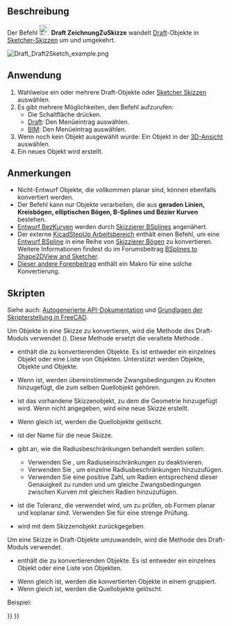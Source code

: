 <languages/>

{{Docnav/de
|[[Draft_WireToBSpline/de| DrahtZuBSpline]]
|[[Draft_Slope/de|Neigung]]
|[[Draft_Workbench/de|Draft]]
|IconL=Draft_WireToBSpline.svg
|IconR=Draft_Slope.svg
|IconC=Workbench_Draft.svg
}}

{{GuiCommand/de
|Name=Draft Draft2Sketch
|Name/de=Draft ZeichnungZuSkizze
|MenuLocation=Änderung → Zeichnung zu Skizze<br>Bearbeiten → Zeichnung zu Skizze
|Workbenches=[[Draft_Workbench/de|Draft]], [[BIM_Workbench/de|BIM]]
}}

<span id="Description"></span>
==Beschreibung== 

Der Befehl [[Image:Draft_Draft2Sketch.svg|24px]] '''Draft ZeichnungZuSkizze''' wandelt [[Draft_Workbench/de|Draft]]-Objekte in [[Sketcher_NewSketch/de|Sketcher-Skizzen]] um und umgekehrt.

[[Image:Draft_Draft2Sketch_example.png]]
{{Caption|Konvertieren von Draft-Objekten in Sketcher-Skizzen}}

<span id="Usage"></span>
==Anwendung== 

# Wahlweise ein oder mehrere Draft-Objekte oder [[Sketcher_NewSketch/de|Sketcher Skizzen]] auswählen.
# Es gibt mehrere Möglichkeiten, den Befehl aufzurufen:
#* Die Schaltfläche {{Button|[[Image:Draft_Draft2Sketch.svg|16px]] [[Draft_Draft2Sketch/de|Zeichnung zu Skizze]]}} drücken.
#* [[Draft_Workbench/de|Draft]]: Den Menüeintrag {{MenuCommand|Änderung → [[Image:Draft_Draft2Sketch.svg|16px]] Zeichnung zu Skizze}} auswählen.
#* [[BIM_Workbench/de|BIM]]: Den Menüeintrag {{MenuCommand|Bearbeiten → [[Image:Draft_Draft2Sketch.svg|16px]] Zeichnung zu Skizze}} auswählen.
# Wenn noch kein Objekt ausgewählt wurde: Ein Objekt in der [[3D_view/de|3D-Ansicht]] auswählen.
# Ein neues Objekt wird erstellt.

<span id="Notes"></span>
==Anmerkungen==

<div class="mw-translate-fuzzy">
* Nicht-Entwurf Objekte, die vollkommen planar sind, können ebenfalls konvertiert werden.
* Der Befehl kann nur Objekte verarbeiten, die aus '''geraden Linien, Kreisbögen, elliptischen Bögen, B-Splines und Bézier Kurven''' bestehen.
* [[Draft_BezCurve/de|Entwurf BezKurven]] werden durch [[Sketcher_CreateBSpline/de|Skizzierer BSplines]] angenähert.
* Der externe [[KicadStepUp_Workbench/de|KicadStepUp Arbeitsbereich]] enthält einen Befehl, um eine [[Draft_BSpline/de|Entwurf BSpline]] in eine Reihe von [[Sketcher_CreateArc/de|Skizzierer Bögen]] zu konvertieren. Weitere Informationen findest du im Forumsbeitrag [https://forum.freecadweb.org/viewtopic.php?f=9&t=25082 BSplines to Shape2DView and Sketcher].
* [https://forum.freecadweb.org/viewtopic.php?f=3&t=58781#p505207 Dieser andere Forenbeitrag] enthält ein Makro für eine solche Konvertierung.
</div>

<span id="Scripting"></span>
==Skripten==

Siehe auch: [https://freecad.github.io/SourceDoc/ Autogenerierte API-Dokumentation] und [[FreeCAD_Scripting_Basics/de|Grundlagen der Skripterstellung in FreeCAD]].

Um Objekte in eine Skizze zu konvertieren, wird die Methode {{incode|make_sketch}} des Draft-Moduls verwendet ({{Version/de|0.19}}). Diese Methode ersetzt die veraltete Methode {{incode|makeSketch}}.

{{Code|code=
sketch = make_sketch(objects_list, autoconstraints=False, addTo=None, delete=False, name="Sketch", radiusPrecision=-1, tol=1e-3)
}}

* {{incode|objects_list}} enthält die zu konvertierenden Objekte. Es ist entweder ein einzelnes Objekt oder eine Liste von Objekten. Unterstützt werden {{incode|Draft}} Objekte, {{incode|Part::Feature}} Objekte und {{incode|Part.Shape}} Objekte.
* Wenn {{incode|autoconstraints}} {{incode|True}} ist, werden übereinstimmende Zwangsbedingungen zu Knoten hinzugefügt, die zum selben Quellobjekt gehören.
* {{incode|addTo}} ist das vorhandene Skizzenobjekt, zu dem die Geometrie hinzugefügt wird. Wenn nicht angegeben, wird eine neue Skizze erstellt.
* Wenn {{incode|delete}} gleich {{incode|True}} ist, werden die Quellobjekte gelöscht.
* {{incode|name}} ist der Name für die neue Skizze.
* {{incode|radiusPrecision}} gibt an, wie die Radiusbeschränkungen behandelt werden sollen:
** Verwenden Sie {{incode|-1}}, um Radiuseinschränkungen zu deaktivieren.
** Verwenden Sie {{incode|0}}, um einzelne Radiusbeschränkungen hinzuzufügen.
** Verwenden Sie eine positive Zahl, um Radien entsprechend dieser Genauigkeit zu runden und um gleiche Zwangsbedingungen zwischen Kurven mit gleichen Radien hinzuzufügen.
* {{incode|tol}} ist die Toleranz, die verwendet wird, um zu prüfen, ob Formen planar und koplanar sind. Verwenden Sie {{incode|-1}} für eine strenge Prüfung.
* {{incode|sketch}} wird mit dem Skizzenobjekt zurückgegeben.

Um eine Skizze in Draft-Objekte umzuwandeln, wird die Methode {{incode|draftify}} des Draft-Moduls verwendet.

{{Code|code=
draftify(objectslist, makeblock=False, delete=True)
}}

* {{incode|objectslist}} enthält die zu konvertierenden Objekte. Es ist entweder ein einzelnes Objekt oder eine Liste von Objekten.
* Wenn {{incode|makeblock}} gleich {{incode|True}} ist, werden die konvertierten Objekte in einem {{incode|Part::Part2DObject}} gruppiert.
* Wenn {{incode|delete}} gleich {{incode|True}} ist, werden die Quellobjekte gelöscht.

Beispiel:

{{Code|code=
import FreeCAD as App
import Draft

doc = App.newDocument()

rectangle = Draft.make_rectangle(2000, 1000)
circle = Draft.make_circle(500)
doc.recompute()

sketch_from_draft = Draft.make_sketch([rectangle, circle], autoconstraints=True, delete=False, radiusPrecision=0)
doc.recompute()

draft_from_sketch = Draft.draftify(sketch_from_draft, delete=False)
doc.recompute()
}}


{{Docnav/de
|[[Draft_WireToBSpline/de| DrahtZuBSpline]]
|[[Draft_Slope/de|Neigung]]
|[[Draft_Workbench/de|Draft]]
|IconL=Draft_WireToBSpline.svg
|IconR=Draft_Slope.svg
|IconC=Workbench_Draft.svg
}}

{{Draft Tools navi{{#translation:}}}}
{{Userdocnavi{{#translation:}}}}